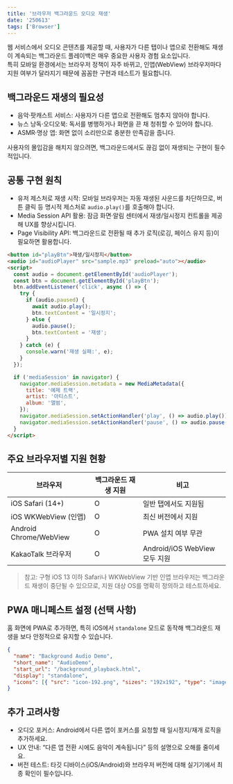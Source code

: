 ```yaml
---
title: '브라우저 백그라운드 오디오 재생'
date: '250613'
tags: ['Browser']
---
```


웹 서비스에서 오디오 콘텐츠를 제공할 때, 사용자가 다른 탭이나 앱으로 전환해도 재생이 계속되는 백그라운드 플레이백은 매우 중요한 사용자 경험 요소입니다.  
특히 모바일 환경에서는 브라우저 정책이 자주 바뀌고, 인앱(WebView) 브라우저마다 지원 여부가 달라지기 때문에 꼼꼼한 구현과 테스트가 필요합니다.

## 백그라운드 재생의 필요성

- 음악·팟캐스트 서비스: 사용자가 다른 앱으로 전환해도 멈추지 않아야 합니다.
- 뉴스 낭독·오디오북: 독서를 병행하거나 화면을 끈 채 청취할 수 있어야 합니다.
- ASMR·명상 앱: 화면 없이 소리만으로 충분한 만족감을 줍니다.

사용자의 몰입감을 해치지 않으려면, 백그라운드에서도 끊김 없이 재생되는 구현이 필수적입니다.

## 공통 구현 원칙

- 유저 제스처로 재생 시작: 모바일 브라우저는 자동 재생된 사운드를 차단하므로, 버튼 클릭 등 명시적 제스처로 `audio.play()`를 호출해야 합니다.
- Media Session API 활용: 잠금 화면·알림 센터에서 재생/일시정지 컨트롤을 제공해 UX를 향상시킵니다.
- Page Visibility API: 백그라운드로 전환될 때 추가 로직(로깅, 페이스 유지 등)이 필요하면 활용합니다.

```html
<button id="playBtn">재생/일시정지</button>
<audio id="audioPlayer" src="sample.mp3" preload="auto"></audio>
<script>
  const audio = document.getElementById('audioPlayer');
  const btn = document.getElementById('playBtn');
  btn.addEventListener('click', async () => {
    try {
      if (audio.paused) {
        await audio.play();
        btn.textContent = '일시정지';
      } else {
        audio.pause();
        btn.textContent = '재생';
      }
    } catch (e) {
      console.warn('재생 실패:', e);
    }
  });

  if ('mediaSession' in navigator) {
    navigator.mediaSession.metadata = new MediaMetadata({
      title: '예제 트랙',
      artist: '아티스트',
      album: '앨범',
    });
    navigator.mediaSession.setActionHandler('play', () => audio.play());
    navigator.mediaSession.setActionHandler('pause', () => audio.pause());
  }
</script>
```

## 주요 브라우저별 지원 현황

| 브라우저               | 백그라운드 재생 지원 | 비고                          |
| ---------------------- | -------------------- | ----------------------------- |
| iOS Safari (14+)       | O                    | 일반 탭에서도 지원됨          |
| iOS WKWebView (인앱)   | O                    | 최신 버전에서 지원            |
| Android Chrome/WebView | O                    | PWA 설치 여부 무관            |
| KakaoTalk 브라우저     | O                    | Android/iOS WebView 모두 지원 |

> 참고: 구형 iOS 13 이하 Safari나 WKWebView 기반 인앱 브라우저는 백그라운드 재생이 중단될 수 있으므로, 지원 대상 OS를 명확히 정의하고 테스트하세요.

## PWA 매니페스트 설정 (선택 사항)

홈 화면에 PWA로 추가하면, 특히 iOS에서 `standalone` 모드로 동작해 백그라운드 재생을 보다 안정적으로 유지할 수 있습니다.

```json
{
  "name": "Background Audio Demo",
  "short_name": "AudioDemo",
  "start_url": "/background_playback.html",
  "display": "standalone",
  "icons": [{ "src": "icon-192.png", "sizes": "192x192", "type": "image/png" }]
}
```

## 추가 고려사항

- 오디오 포커스: Android에서 다른 앱이 포커스를 요청할 때 일시정지/재개 로직을 추가하세요.
- UX 안내: “다른 앱 전환 시에도 음악이 계속됩니다” 등의 설명으로 오해를 줄이세요.
- 버전 테스트: 타깃 디바이스(iOS/Android)와 브라우저 버전에 대해 실기기에서 최종 확인이 필수입니다.
